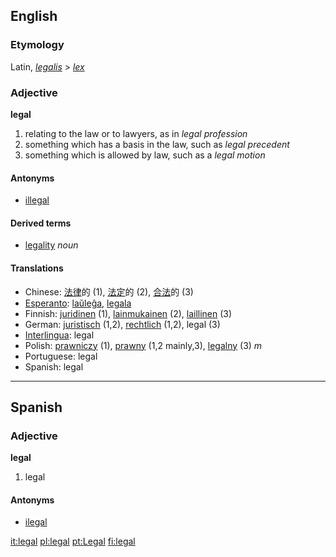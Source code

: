 ==English==
===Etymology===
Latin, ''[[legalis]]'' > ''[[lex]]''

=== Adjective ===
'''legal'''

# relating to the law or to lawyers, as in ''legal profession''
# something which has a basis in the law, such as ''legal precedent''
# something which is allowed by law, such as a ''legal motion''

==== Antonyms ====
*[[illegal]]

==== Derived terms ====
*[[legality]] ''noun''

==== Translations ====
*Chinese: [[法律]]的 (1), [[法定]]的 (2), [[合法]]的 (3)
*[[Esperanto]]: [[laŭleĝa]], [[legala]]
*Finnish: [[juridinen]] (1), [[lainmukainen]] (2), [[laillinen]] (3)
*German: [[juristisch]] (1,2), [[rechtlich]] (1,2), legal (3)
*[[Interlingua]]: legal
*Polish: [[prawniczy]] (1), [[prawny]] (1,2 mainly,3), [[legalny]] (3) ''m''
*Portuguese: legal
*Spanish: legal

----

==Spanish==
===Adjective===
'''legal'''

# legal

====Antonyms====
*[[ilegal]]

[[it:legal]]
[[pl:legal]]
[[pt:Legal]]
[[fi:legal]]